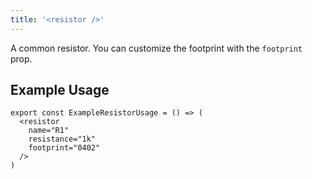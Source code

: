 ```yaml
---
title: '<resistor />'
---
```


A common resistor. You can customize the footprint with the `footprint` prop.


## Example Usage

```tsx ExampleResistorUsage.tsx
export const ExampleResistorUsage = () => (
  <resistor
    name="R1"
    resistance="1k"
    footprint="0402"
  />
)
```

